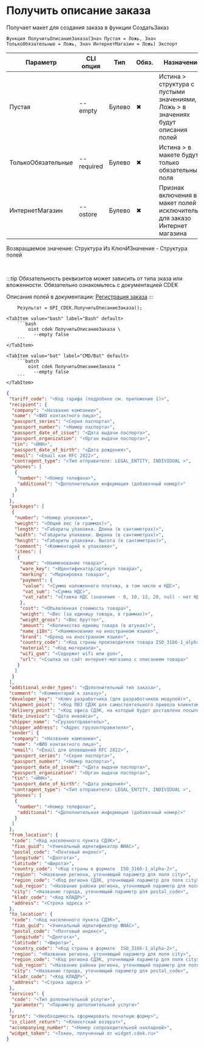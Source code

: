 ﻿---
sidebar_position: 14
---


# Получить описание заказа
 Получает макет для создания заказа в функции СоздатьЗаказ



`Функция ПолучитьОписаниеЗаказа(Знач Пустая = Ложь, Знач ТолькоОбязательные = Ложь, Знач ИнтернетМагазин = Ложь) Экспорт`

  | Параметр | CLI опция | Тип | Обяз. | Назначение |
  |-|-|-|-|-|
  | Пустая | --empty | Булево | &#x2716; | Истина > структура с пустыми значениями, Ложь > в значениях будут описания полей |
  | ТолькоОбязательные | --required | Булево | &#x2716; | Истина > в макете будут только обязательные поля |
  | ИнтернетМагазин | --ostore | Булево | &#x2716; | Признак включения в макет полей исключительно для заказо Интернет магазина |

  
  Возвращаемое значение:   Структура Из КлючИЗначение - Структура полей

<br/>

:::tip
Обязательность реквизитов может зависить от типа зказа или вложенности. Обязательно ознакомьтесь с документацией CDEK

 Описания полей в документации: [Регистрация заказа](https://api-docs.cdek.ru/29923926.html)
:::
<br/>


```bsl title="Пример использования для 1С:Предприятие/OneScript"
    Результат = OPI_CDEK.ПолучитьОписаниеЗаказа();
```
    

 <Tabs>
  
    <TabItem value="bash" label="Bash" default>
        ```bash
            oint cdek ПолучитьОписаниеЗаказа \
              --empty false
        ```
    </TabItem>
  
    <TabItem value="bat" label="CMD/Bat" default>
        ```batch
            oint cdek ПолучитьОписаниеЗаказа ^
              --empty false
        ```
    </TabItem>
</Tabs>


```json title="Результат"
{
 "tariff_code": "<Код тарифа (подробнее см. приложение 1)>",
 "recipient": {
  "company": "<Название компании>",
  "name": "<ФИО контактного лица>",
  "passport_series": "<Серия паспорта>",
  "passport_number": "<Номер паспорта>",
  "passport_date_of_issue": "<Дата выдачи паспорта>",
  "passport_organization": "<Орган выдачи паспорта>",
  "tin": "<ИНН>",
  "passport_date_of_birth": "<Дата рождения>",
  "email": "<Email как RFC 2822>",
  "contragent_type": "<Тип отправителя: LEGAL_ENTITY, INDIVIDUAL >",
  "phones": [
   {
    "number": "<Номер телефона>",
    "additional": "<Дополнительная информация (добавочный номер)>"
   }
  ]
 },
 "packages": [
  {
   "number": "<Номер упаковки>",
   "weight": "<Общий вес (в граммах)>",
   "length": "<Габариты упаковки. Длина (в сантиметрах)>",
   "width": "<Габариты упаковки. Ширина (в сантиметрах)>",
   "height": "<Габариты упаковки. Высота (в сантиметрах)>",
   "comment": "<Комментарий к упаковке>",
   "items": [
    {
     "name": "<Наименование товара>",
     "ware_key": "<Идентификатор/артикул товара>",
     "marking": "<Маркировка товара>",
     "payment": {
      "value": "<Сумма наложенного платежа, в том числе и НДС>",
      "vat_sum": "<Сумма НДС>",
      "vat_rate": "<Ставка НДС (значение - 0, 10, 12, 20, null - нет НДС)>"
     },
     "cost": "<Объявленная стоимость товара>",
     "weight": "<Вес (за единицу товара, в граммах)>",
     "weight_gross": "<Вес брутто>",
     "amount": "<Количество единиц товара (в штуках)>",
     "name_i18n": "<Наименование на иностранном языке>",
     "brand": "<Бренд на иностранном языке>",
     "country_code": "<Код страны производителя товара ISO_3166-1_alpha-2>",
     "material": "<Код материала>",
     "wifi_gsm": "<Содержит wifi или gsm>",
     "url": "<Ссылка на сайт интернет-магазина с описанием товара>"
    }
   ]
  }
 ],
 "additional_order_types": "<Дополнительный тип заказа>",
 "comment": "<Комментарий к заказу>",
 "developer_key": "<Ключ разработчика (для разработчиков модулей)>",
 "shipment_point": "<Код ПВЗ СДЭК для самостоятельного привоза клиентом>",
 "delivery_point": "<Код офиса СДЭК, на который будет доставлена посылка>",
 "date_invoice": "<Дата инвойса>",
 "shipper_name": "<Грузоотправитель>",
 "shipper_address": "<Адрес грузоотправителя>",
 "sender": {
  "company": "<Название компании>",
  "name": "<ФИО контактного лица>",
  "email": "<Email для оповещений RFC 2822>",
  "passport_series": "<Серия паспорта>",
  "passport_number": "<Номер паспорта>",
  "passport_date_of_issue": "<Дата выдачи паспорта>",
  "passport_organization": "<Орган выдачи паспорта>",
  "tin": "<ИНН>",
  "passport_date_of_birth": "<Дата рождения>",
  "contragent_type": "<Тип отправителя: LEGAL_ENTITY, INDIVIDUAL >",
  "phones": [
   {
    "number": "<Номер телефона>",
    "additional": "<Дополнительная информация (добавочный номер)>"
   }
  ]
 },
 "from_location": {
  "code": "<Код населенного пункта СДЭК>",
  "fias_guid": "<Уникальный идентификатор ФИАС>",
  "postal_code": "<Почтовый индекс>",
  "longitude": "<Долгота>",
  "latitude": "<Широта>",
  "country_code": "<Код страны в формате  ISO_3166-1_alpha-2>",
  "region": "<Название региона, уточняющий параметр для поля city>",
  "region_code": "<Код региона СДЭК, уточняющий параметр для поля city>",
  "sub_region": "<Название района региона, уточняющий параметр для поля region>",
  "city": "<Название города, уточняющий параметр для postal_code>",
  "kladr_code": "<Код КЛАДР>",
  "address": "<Строка адреса >"
 },
 "to_location": {
  "code": "<Код населенного пункта СДЭК>",
  "fias_guid": "<Уникальный идентификатор ФИАС>",
  "postal_code": "<Почтовый индекс>",
  "longitude": "<Долгота>",
  "latitude": "<Широта>",
  "country_code": "<Код страны в формате  ISO_3166-1_alpha-2>",
  "region": "<Название региона, уточняющий параметр для поля city>",
  "region_code": "<Код региона СДЭК, уточняющий параметр для поля city>",
  "sub_region": "<Название района региона, уточняющий параметр для поля region>",
  "city": "<Название города, уточняющий параметр для postal_code>",
  "kladr_code": "<Код КЛАДР>",
  "address": "<Строка адреса >"
 },
 "services": {
  "code": "<Тип дополнительной услуги>",
  "parameter": "<Параметр дополнительной услуги>"
 },
 "print": "<Необходимость сформировать печатную форму>",
 "is_client_return": "<Клиентский возврат>",
 "accompanying_number": "<Номер сопроводительной накладной>",
 "widget_token": "<Токен, полученный от widget.cdek.ru>"
}
```
